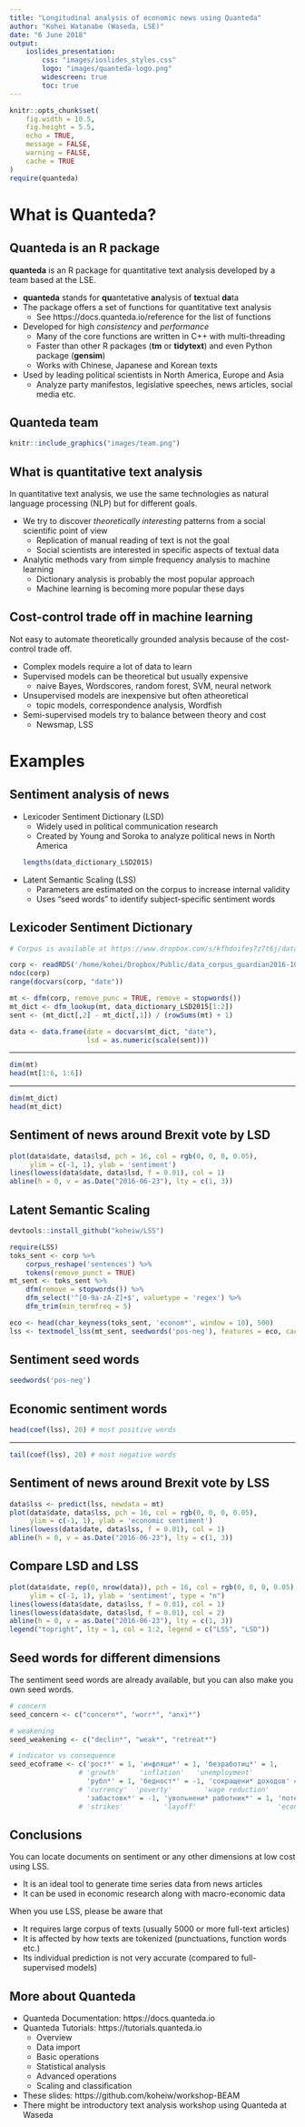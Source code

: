 ```yaml
---
title: "Longitudinal analysis of economic news using Quanteda"
author: "Kohei Watanabe (Waseda, LSE)"
date: "6 June 2018"
output: 
    ioslides_presentation:
        css: "images/ioslides_styles.css"
        logo: "images/quanteda-logo.png"
        widescreen: true
        toc: true
---
```


```r
knitr::opts_chunk$set(
    fig.width = 10.5,
    fig.height = 5.5,
	echo = TRUE,
	message = FALSE,
	warning = FALSE,
	cache = TRUE
)
require(quanteda)
```

# What is Quanteda?

## Quanteda is an R package

**quanteda** is an R package for quantitative text analysis developed by a team based at the LSE.

- **quanteda** stands for **qu**antetative **an**alysis of **te**xtual **da**ta
- The package offers a set of functions for quantitative text analysis
    - See https://docs.quanteda.io/reference for the list of functions
- Developed for high *consistency* and *performance*
    - Many of the core functions are written in C++ with multi-threading
    - Faster than other R packages (**tm** or **tidytext**) and even Python package (**gensim**)
    - Works with Chinese, Japanese and Korean texts
- Used by leading political scientists in North America, Europe and Asia
    - Analyze party manifestos, legislative speeches, news articles, social media etc.

## Quanteda team

```r
knitr::include_graphics("images/team.png")
```

## What is quantitative text analysis

In quantitative text analysis, we use the same technologies as natural language processing (NLP) but for different goals.

- We try to discover *theoretically interesting* patterns from a social scientific point of view
    - Replication of manual reading of text is not the goal
    - Social scientists are interested in specific aspects of textual data
- Analytic methods vary from simple frequency analysis to machine learning
    - Dictionary analysis is probably the most popular approach
    - Machine learning is becoming more popular these days
        
## Cost-control trade off in machine learning

Not easy to automate theoretically grounded analysis because of the cost-control trade off. 

- Complex models require a lot of data to learn
- Supervised models can be theoretical but usually expensive
    - naive Bayes, Wordscores, random forest, SVM, neural network
- Unsupervised models are inexpensive but often atheoretical
    - topic models, correspondence analysis, Wordfish
- Semi-supervised models try to balance between theory and cost
    - Newsmap, LSS
        
# Examples

## Sentiment analysis of news

- Lexicoder Sentiment Dictionary (LSD)
    - Widely used in political communication research
    - Created by Young and Soroka to analyze political news in North America
    ```r
    lengths(data_dictionary_LSD2015)
    ```
- Latent Semantic Scaling (LSS)
    - Parameters are estimated on the corpus to increase internal validity
    - Uses "seed words" to identify subject-specific sentiment words

## Lexicoder Sentiment Dictionary

```r
# Corpus is available at https://www.dropbox.com/s/kfhdoifes7z7t6j/data_corpus_guardian2016-10k.rds?dl=0
```

```r
corp <- readRDS('/home/kohei/Dropbox/Public/data_corpus_guardian2016-10k.rds')
ndoc(corp)
range(docvars(corp, "date"))

mt <- dfm(corp, remove_punc = TRUE, remove = stopwords())
mt_dict <- dfm_lookup(mt, data_dictionary_LSD2015[1:2])
sent <- (mt_dict[,2] - mt_dict[,1]) / (rowSums(mt) + 1)

data <- data.frame(date = docvars(mt_dict, "date"),
                   lsd = as.numeric(scale(sent)))
```

---

```r
dim(mt)
head(mt[1:6, 1:6])
```

---

```r
dim(mt_dict)
head(mt_dict)
```

## Sentiment of news around Brexit vote by LSD

```r
plot(data$date, data$lsd, pch = 16, col = rgb(0, 0, 0, 0.05),
     ylim = c(-1, 1), ylab = 'sentiment')
lines(lowess(data$date, data$lsd, f = 0.01), col = 1)
abline(h = 0, v = as.Date("2016-06-23"), lty = c(1, 3))
```

## Latent Semantic Scaling

```r
devtools::install_github("koheiw/LSS")
```

```r
require(LSS)
toks_sent <- corp %>% 
    corpus_reshape('sentences') %>% 
    tokens(remove_punct = TRUE)
mt_sent <- toks_sent %>% 
    dfm(remove = stopwords()) %>% 
    dfm_select('^[0-9a-zA-Z]+$', valuetype = 'regex') %>% 
    dfm_trim(min_termfreq = 5)

eco <- head(char_keyness(toks_sent, 'econom*', window = 10), 500)
lss <- textmodel_lss(mt_sent, seedwords('pos-neg'), features = eco, cache = TRUE)
```

## Sentiment seed words

```r
seedwords('pos-neg')
```

## Economic sentiment words

```r
head(coef(lss), 20) # most positive words
```

---

```r
tail(coef(lss), 20) # most negative words
```

## Sentiment of news around Brexit vote by LSS

```r
data$lss <- predict(lss, newdata = mt)
plot(data$date, data$lss, pch = 16, col = rgb(0, 0, 0, 0.05),
     ylim = c(-1, 1), ylab = 'economic sentiment')
lines(lowess(data$date, data$lss, f = 0.01), col = 1)
abline(h = 0, v = as.Date("2016-06-23"), lty = c(1, 3))
```

## Compare LSD and LSS

```r
plot(data$date, rep(0, nrow(data)), pch = 16, col = rgb(0, 0, 0, 0.05),
     ylim = c(-1, 1), ylab = 'sentiment', type = "n")
lines(lowess(data$date, data$lss, f = 0.01), col = 1)
lines(lowess(data$date, data$lsd, f = 0.01), col = 2)
abline(h = 0, v = as.Date("2016-06-23"), lty = c(1, 3))
legend("topright", lty = 1, col = 1:2, legend = c("LSS", "LSD"))
```

## Seed words for different dimensions

The sentiment seed words are already available, but you can also make you own seed words.

```r
# concern
seed_concern <- c("concern*", "worr*", "anxi*")

# weakening
seed_weakening <- c("declin*", "weak*", "retreat*")

# indicator vs consequence
seed_ecoframe <- c('рост*' = 1, 'инфляци*' = 1, 'безработиц*' = 1,
                 # 'growth'     'inflation'   'unemployment'
                   'рубл*' = 1, 'бедност*' = -1, 'сокращени* доходов' = -1,
                 # 'currency'  'poverty'        'wage reduction'
                   'забастовк*' = -1, 'увольнени* работник*' = 1, 'потер*' = -1)
                 # 'strikes'          'layoff'                    'economic loss'
```

## Conclusions

You can locate documents on sentiment or any other dimensions at low cost using LSS.

- It is an ideal tool to generate time series data from news articles
- It can be used in economic research along with macro-economic data

When you use LSS, please be aware that

- It requires large corpus of texts (usually 5000 or more full-text articles)
- It is affected by how texts are tokenized (punctuations, function words etc.)
- Its individual prediction is not very accurate (compared to full-supervised models)

## More about Quanteda

- Quanteda Documentation: https://docs.quanteda.io
- Quanteda Tutorials: https://tutorials.quanteda.io
    - Overview
    - Data import
    - Basic operations
    - Statistical analysis
    - Advanced operations
    - Scaling and classification
- These slides: https://github.com/koheiw/workshop-BEAM
- There might be introductory text analysis workshop using Quanteda at Waseda

